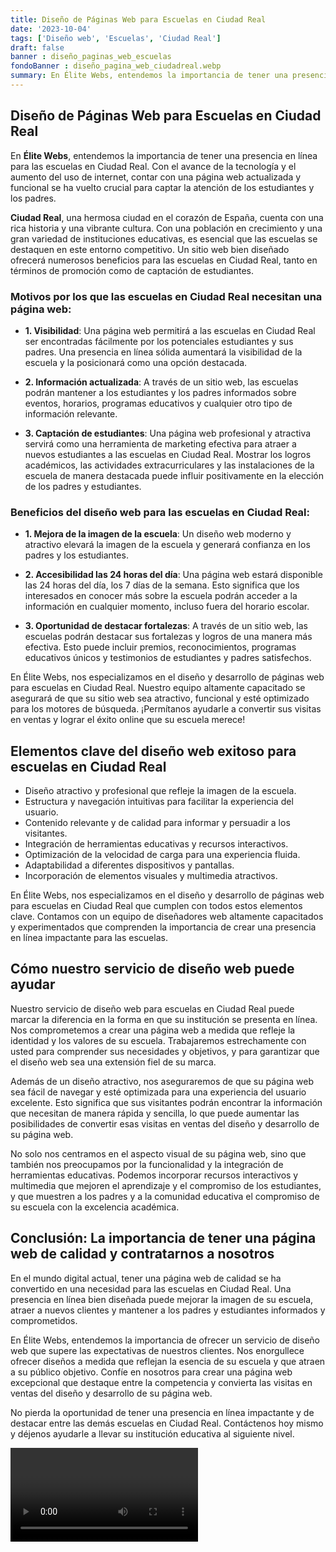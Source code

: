 ```yaml
---
title: Diseño de Páginas Web para Escuelas en Ciudad Real
date: '2023-10-04'
tags: ['Diseño web', 'Escuelas', 'Ciudad Real']
draft: false
banner : diseño_paginas_web_escuelas
fondoBanner : diseño_pagina_web_ciudadreal.webp
summary: En Élite Webs, entendemos la importancia de tener una presencia en línea para las escuelas en Ciudad Real. Con el avance de la tecnología y el aumento del uso de internet, contar con una página web actualizada y funcional se ha vuelto crucial para captar la atención de los estudiantes y los padres. 
---
```


## Diseño de Páginas Web para Escuelas en Ciudad Real

En **Élite Webs**, entendemos la importancia de tener una presencia en línea para las escuelas en Ciudad Real. Con el avance de la tecnología y el aumento del uso de internet, contar con una página web actualizada y funcional se ha vuelto crucial para captar la atención de los estudiantes y los padres. 

**Ciudad Real**, una hermosa ciudad en el corazón de España, cuenta con una rica historia y una vibrante cultura. Con una población en crecimiento y una gran variedad de instituciones educativas, es esencial que las escuelas se destaquen en este entorno competitivo. Un sitio web bien diseñado ofrecerá numerosos beneficios para las escuelas en Ciudad Real, tanto en términos de promoción como de captación de estudiantes. 

### Motivos por los que las escuelas en Ciudad Real necesitan una página web:

- **1. Visibilidad**: Una página web permitirá a las escuelas en Ciudad Real ser encontradas fácilmente por los potenciales estudiantes y sus padres. Una presencia en línea sólida aumentará la visibilidad de la escuela y la posicionará como una opción destacada.

- **2. Información actualizada**: A través de un sitio web, las escuelas podrán mantener a los estudiantes y los padres informados sobre eventos, horarios, programas educativos y cualquier otro tipo de información relevante.

- **3. Captación de estudiantes**: Una página web profesional y atractiva servirá como una herramienta de marketing efectiva para atraer a nuevos estudiantes a las escuelas en Ciudad Real. Mostrar los logros académicos, las actividades extracurriculares y las instalaciones de la escuela de manera destacada puede influir positivamente en la elección de los padres y estudiantes.

### Beneficios del diseño web para las escuelas en Ciudad Real:

- **1. Mejora de la imagen de la escuela**: Un diseño web moderno y atractivo elevará la imagen de la escuela y generará confianza en los padres y los estudiantes.

- **2. Accesibilidad las 24 horas del día**: Una página web estará disponible las 24 horas del día, los 7 días de la semana. Esto significa que los interesados en conocer más sobre la escuela podrán acceder a la información en cualquier momento, incluso fuera del horario escolar.

- **3. Oportunidad de destacar fortalezas**: A través de un sitio web, las escuelas podrán destacar sus fortalezas y logros de una manera más efectiva. Esto puede incluir premios, reconocimientos, programas educativos únicos y testimonios de estudiantes y padres satisfechos.

En Élite Webs, nos especializamos en el diseño y desarrollo de páginas web para escuelas en Ciudad Real. Nuestro equipo altamente capacitado se asegurará de que su sitio web sea atractivo, funcional y esté optimizado para los motores de búsqueda. ¡Permítanos ayudarle a convertir sus visitas en ventas y lograr el éxito online que su escuela merece!

<GifSeo />

<Cta />

## Elementos clave del diseño web exitoso para escuelas en Ciudad Real

- Diseño atractivo y profesional que refleje la imagen de la escuela.
- Estructura y navegación intuitivas para facilitar la experiencia del usuario.
- Contenido relevante y de calidad para informar y persuadir a los visitantes.
- Integración de herramientas educativas y recursos interactivos.
- Optimización de la velocidad de carga para una experiencia fluida.
- Adaptabilidad a diferentes dispositivos y pantallas.
- Incorporación de elementos visuales y multimedia atractivos.

En Élite Webs, nos especializamos en el diseño y desarrollo de páginas web para escuelas en Ciudad Real que cumplen con todos estos elementos clave. Contamos con un equipo de diseñadores web altamente capacitados y experimentados que comprenden la importancia de crear una presencia en línea impactante para las escuelas.

## Cómo nuestro servicio de diseño web puede ayudar

Nuestro servicio de diseño web para escuelas en Ciudad Real puede marcar la diferencia en la forma en que su institución se presenta en línea. Nos comprometemos a crear una página web a medida que refleje la identidad y los valores de su escuela. Trabajaremos estrechamente con usted para comprender sus necesidades y objetivos, y para garantizar que el diseño web sea una extensión fiel de su marca.

Además de un diseño atractivo, nos aseguraremos de que su página web sea fácil de navegar y esté optimizada para una experiencia del usuario excelente. Esto significa que sus visitantes podrán encontrar la información que necesitan de manera rápida y sencilla, lo que puede aumentar las posibilidades de convertir esas visitas en ventas del diseño y desarrollo de su página web.

No solo nos centramos en el aspecto visual de su página web, sino que también nos preocupamos por la funcionalidad y la integración de herramientas educativas. Podemos incorporar recursos interactivos y multimedia que mejoren el aprendizaje y el compromiso de los estudiantes, y que muestren a los padres y a la comunidad educativa el compromiso de su escuela con la excelencia académica.

## Conclusión: La importancia de tener una página web de calidad y contratarnos a nosotros

En el mundo digital actual, tener una página web de calidad se ha convertido en una necesidad para las escuelas en Ciudad Real. Una presencia en línea bien diseñada puede mejorar la imagen de su escuela, atraer a nuevos clientes y mantener a los padres y estudiantes informados y comprometidos.

En Élite Webs, entendemos la importancia de ofrecer un servicio de diseño web que supere las expectativas de nuestros clientes. Nos enorgullece ofrecer diseños a medida que reflejan la esencia de su escuela y que atraen a su público objetivo. Confíe en nosotros para crear una página web excepcional que destaque entre la competencia y convierta las visitas en ventas del diseño y desarrollo de su página web.

No pierda la oportunidad de tener una presencia en línea impactante y de destacar entre las demás escuelas en Ciudad Real. Contáctenos hoy mismo y déjenos ayudarle a llevar su institución educativa al siguiente nivel.

<Video />

<CtaBot job='Escuelas' city='Ciudad Real'/>

<Gmaps query='Ciudad Real+españa+maps' />